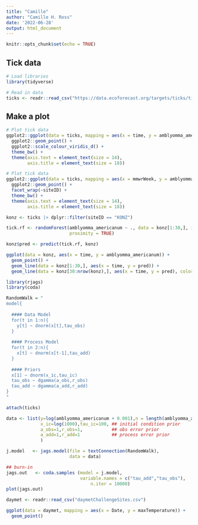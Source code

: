 ```yaml
---
title: "Camille"
author: "Camille H. Ross"
date: '2022-06-28'
output: html_document
---
```


```r
knitr::opts_chunk$set(echo = TRUE)
```

## Tick data

```r
# Load libraries
library(tidyverse)

# Read in data
ticks <- readr::read_csv("https://data.ecoforecast.org/targets/ticks/ticks-targets.csv.gz", guess_max = 1e6)
```

## Make a plot

```r
# Plot tick data
ggplot2::ggplot(data = ticks, mapping = aes(x = time, y = amblyomma_americanum, color = siteID)) +
  ggplot2::geom_point() +
  ggplot2::scale_colour_viridis_d() +
  theme_bw() +
  theme(axis.text = element_text(size = 14),
        axis.title = element_text(size = 18))

```

```r
# Plot tick data
ggplot2::ggplot(data = ticks, mapping = aes(x = mmwrWeek, y = amblyomma_americanum)) +
  ggplot2::geom_point() +
  facet_wrap(~siteID) +
  theme_bw() +
  theme(axis.text = element_text(size = 14),
        axis.title = element_text(size = 18))

konz <- ticks |> dplyr::filter(siteID == "KONZ")

tick.rf <- randomForest(amblyomma_americanum ~ ., data = konz[1:30,], importance = TRUE,
                        proximity = TRUE)

konz$pred <- predict(tick.rf, konz)

ggplot(data = konz, aes(x = time, y = amblyomma_americanum)) +
  geom_point() +
  geom_line(data = konz[1:30,], aes(x = time, y = pred)) +
  geom_line(data = konz[30:nrow(konz),], aes(x = time, y = pred), color = "red")
```

```r
library(rjags)
library(coda)

RandomWalk = "
model{
  
  #### Data Model
  for(t in 1:n){
    y[t] ~ dnorm(x[t],tau_obs)
  }
  
  #### Process Model
  for(t in 2:n){
    x[t] ~ dnorm(x[t-1],tau_add)
  }
  
  #### Priors
  x[1] ~ dnorm(x_ic,tau_ic)
  tau_obs ~ dgamma(a_obs,r_obs)
  tau_add ~ dgamma(a_add,r_add)
}
"

attach(ticks)

data <- list(y=log(amblyomma_americanum + 0.001),n = length(amblyomma_americanum),      ## data
             x_ic=log(1000),tau_ic=100, ## initial condition prior
             a_obs=1,r_obs=1,           ## obs error prior
             a_add=1,r_add=1            ## process error prior
             )

j.model   <- jags.model(file = textConnection(RandomWalk),
                        data = data)

## burn-in
jags.out   <- coda.samples (model = j.model,
                            variable.names = c("tau_add","tau_obs"),
                                n.iter = 10000)
plot(jags.out)
```


```r
daymet <- readr::read_csv("daymetChallengeSites.csv")

ggplot(data = daymet, mapping = aes(x = Date, y = maxTemperature)) +
  geom_point()
```





